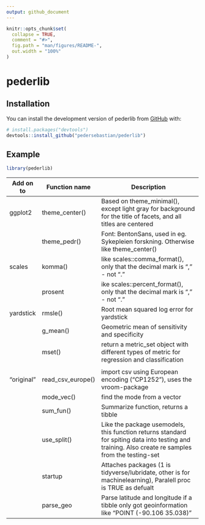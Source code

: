 ```yaml
---
output: github_document
---
```


<!-- README.md is generated from README.Rmd. Please edit that file -->

```r
knitr::opts_chunk$set(
  collapse = TRUE,
  comment = "#>",
  fig.path = "man/figures/README-",
  out.width = "100%"
)
```

# pederlib

<!-- badges: start -->

<!-- badges: end -->

## Installation

You can install the development version of pederlib from [GitHub](https://github.com/) with:

``` r
# install.packages("devtools")
devtools::install_github("pedersebastian/pederlib")
```

## Example

```r
library(pederlib)

```

| Add on to  | Function name     | Description                                                                                                                                        |
|------------|-------------------|----------------------------------------------------------------------------------------------------------------------------------------------------|
| ggplot2    | theme_center()    | Based on theme_minimal(), except light gray for background for the title of facets, and all titles are centered                                    |
|            | theme_pedr()      | Font: BentonSans, used in eg. Sykepleien forskning. Otherwise like theme_center()                                                                  |
| scales     | komma()           | like scales::comma_format(), only that the decimal mark is "," - not "."                                                                           |
|            | prosent           | ike scales::percent_format(), only that the decimal mark is "," - not "."                                                                          |
| yardstick  | rmsle()           | Root mean squared log error for yardstick                                                                                                          |
|            | g_mean()          | Geometric mean of sensitivity and specificity                                                                                                      |
|            | mset()            | return a metric_set object with different types of metric for regression and classification                                                        |
|            |                   |                                                                                                                                                    |
| "original" | read_csv_europe() | import csv using European encoding ("CP1252"), uses the vroom-package                                                                              |
|            | mode_vec()        | find the mode from a vector                                                                                                                        |
|            | sum_fun()         | Summarize function, returns a tibble                                                                                                               |
|            | use_split()       | Like the package usemodels, this function returns standard for spiting data into testing and training. Also create re samples from the testing-set |
|            | startup           | Attaches packages (1 is tidyverse/lubridate, other is for machinelearning), Paralell proc is TRUE as defualt                                       |
|            | parse_geo         | Parse latitude and longitude if a tibble only got geoinformation like "POINT (-90.106 35.038)"                                                     |
